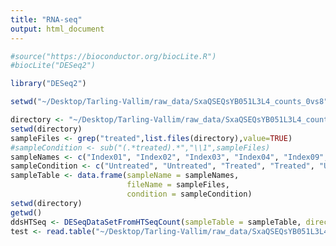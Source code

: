 ```yaml
---
title: "RNA-seq"
output: html_document
---
```


```r
#source("https://bioconductor.org/biocLite.R")
#biocLite("DESeq2")

library("DESeq2")
```

```r
setwd("~/Desktop/Tarling-Vallim/raw_data/SxaQSEQsYB051L3L4_counts_0vs8")
```

```r
directory <- "~/Desktop/Tarling-Vallim/raw_data/SxaQSEQsYB051L3L4_counts_0vs8"
setwd(directory)
sampleFiles <- grep("treated",list.files(directory),value=TRUE)
#sampleCondition <- sub("(.*treated).*","\\1",sampleFiles)
sampleNames <- c("Index01", "Index02", "Index03", "Index04", "Index09", "Index10", "Index11", "Index18", "Index19", "Index20", "Index21")
sampleCondition <- c("Untreated", "Untreated", "Treated", "Treated", "Untreated", "Treated", "Untreated", "Untreated", "Treated", "Untreated", "Treated")
sampleTable <- data.frame(sampleName = sampleNames,
                          fileName = sampleFiles,
                          condition = sampleCondition)
setwd(directory)
getwd()
ddsHTSeq <- DESeqDataSetFromHTSeqCount(sampleTable = sampleTable, directory = directory, design = ~ condition)
test <- read.table("~/Desktop/Tarling-Vallim/raw_data/SxaQSEQsYB051L3L4_counts_0vs8/7A_Index01_untreated0.count", header = F)

```


